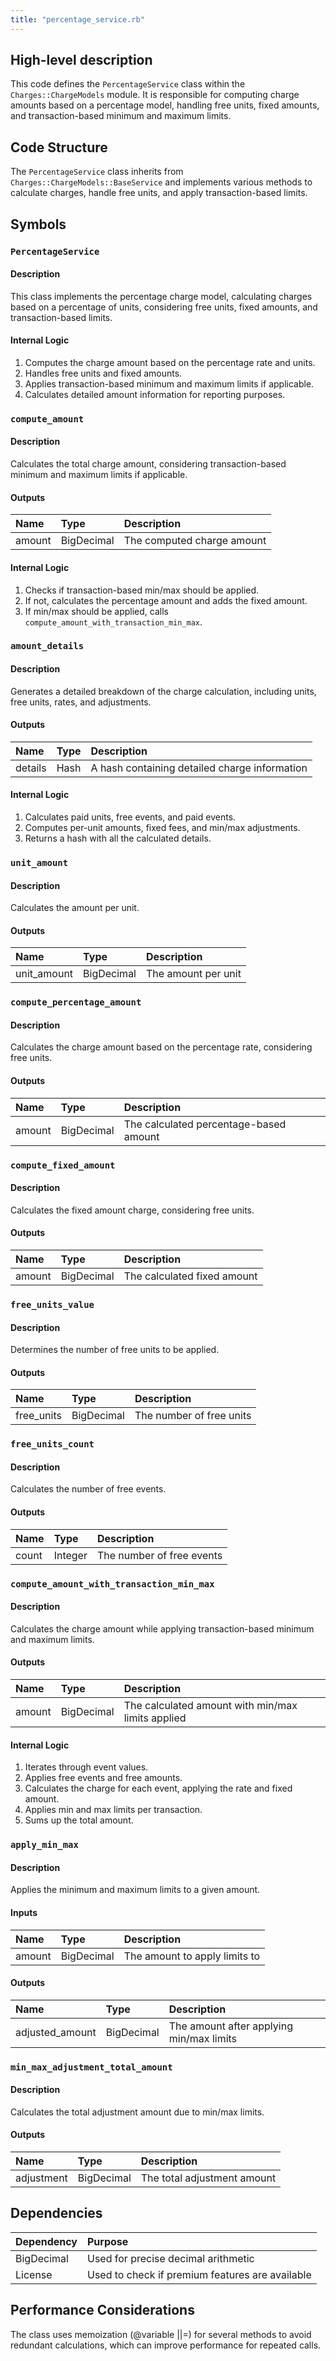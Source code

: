 ```yaml
---
title: "percentage_service.rb"
---
```


## High-level description
This code defines the `PercentageService` class within the `Charges::ChargeModels` module. It is responsible for computing charge amounts based on a percentage model, handling free units, fixed amounts, and transaction-based minimum and maximum limits.

## Code Structure
The `PercentageService` class inherits from `Charges::ChargeModels::BaseService` and implements various methods to calculate charges, handle free units, and apply transaction-based limits.

## Symbols

### `PercentageService`
#### Description
This class implements the percentage charge model, calculating charges based on a percentage of units, considering free units, fixed amounts, and transaction-based limits.

#### Internal Logic
1. Computes the charge amount based on the percentage rate and units.
2. Handles free units and fixed amounts.
3. Applies transaction-based minimum and maximum limits if applicable.
4. Calculates detailed amount information for reporting purposes.

### `compute_amount`
#### Description
Calculates the total charge amount, considering transaction-based minimum and maximum limits if applicable.

#### Outputs
| Name | Type | Description |
|:-----|:-----|:------------|
| amount | BigDecimal | The computed charge amount |

#### Internal Logic
1. Checks if transaction-based min/max should be applied.
2. If not, calculates the percentage amount and adds the fixed amount.
3. If min/max should be applied, calls `compute_amount_with_transaction_min_max`.

### `amount_details`
#### Description
Generates a detailed breakdown of the charge calculation, including units, free units, rates, and adjustments.

#### Outputs
| Name | Type | Description |
|:-----|:-----|:------------|
| details | Hash | A hash containing detailed charge information |

#### Internal Logic
1. Calculates paid units, free events, and paid events.
2. Computes per-unit amounts, fixed fees, and min/max adjustments.
3. Returns a hash with all the calculated details.

### `unit_amount`
#### Description
Calculates the amount per unit.

#### Outputs
| Name | Type | Description |
|:-----|:-----|:------------|
| unit_amount | BigDecimal | The amount per unit |

### `compute_percentage_amount`
#### Description
Calculates the charge amount based on the percentage rate, considering free units.

#### Outputs
| Name | Type | Description |
|:-----|:-----|:------------|
| amount | BigDecimal | The calculated percentage-based amount |

### `compute_fixed_amount`
#### Description
Calculates the fixed amount charge, considering free units.

#### Outputs
| Name | Type | Description |
|:-----|:-----|:------------|
| amount | BigDecimal | The calculated fixed amount |

### `free_units_value`
#### Description
Determines the number of free units to be applied.

#### Outputs
| Name | Type | Description |
|:-----|:-----|:------------|
| free_units | BigDecimal | The number of free units |

### `free_units_count`
#### Description
Calculates the number of free events.

#### Outputs
| Name | Type | Description |
|:-----|:-----|:------------|
| count | Integer | The number of free events |

### `compute_amount_with_transaction_min_max`
#### Description
Calculates the charge amount while applying transaction-based minimum and maximum limits.

#### Outputs
| Name | Type | Description |
|:-----|:-----|:------------|
| amount | BigDecimal | The calculated amount with min/max limits applied |

#### Internal Logic
1. Iterates through event values.
2. Applies free events and free amounts.
3. Calculates the charge for each event, applying the rate and fixed amount.
4. Applies min and max limits per transaction.
5. Sums up the total amount.

### `apply_min_max`
#### Description
Applies the minimum and maximum limits to a given amount.

#### Inputs
| Name | Type | Description |
|:-----|:-----|:------------|
| amount | BigDecimal | The amount to apply limits to |

#### Outputs
| Name | Type | Description |
|:-----|:-----|:------------|
| adjusted_amount | BigDecimal | The amount after applying min/max limits |

### `min_max_adjustment_total_amount`
#### Description
Calculates the total adjustment amount due to min/max limits.

#### Outputs
| Name | Type | Description |
|:-----|:-----|:------------|
| adjustment | BigDecimal | The total adjustment amount |

## Dependencies
| Dependency | Purpose |
|:-----------|:--------|
| BigDecimal | Used for precise decimal arithmetic |
| License | Used to check if premium features are available |

## Performance Considerations
The class uses memoization (@variable ||=) for several methods to avoid redundant calculations, which can improve performance for repeated calls.